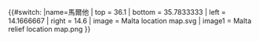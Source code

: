 {{#switch:{{{1}}}
|name=馬爾他
| top    = 36.1
| bottom = 35.7833333
| left   = 14.1666667
| right  = 14.6
| image  = Malta location map.svg
| image1 = Malta relief location map.png
}}<noinclude>{{Location map/Info|Malta}}
{{Documentation}}
</noinclude>